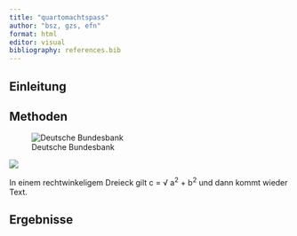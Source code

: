 ```yaml
---
title: "quartomachtspass"
author: "bsz, gzs, efn"
format: html
editor: visual
bibliography: references.bib
---
```


## Einleitung

## Methoden

![Deutsche Bundesbank](https://www.bundesbank.de/resource/crblob/722082/6a4e8cec477af9daea8b48e194795928/472B63F073F071307366337C94F8C870/logo-data.svg "Deutsche Bundesbank")

![](images/clipboard-46028013.png)

In einem rechtwinkeligem Dreieck gilt c = √ a^2^ + b^2^ und dann kommt wieder Text.

## Ergebnisse
